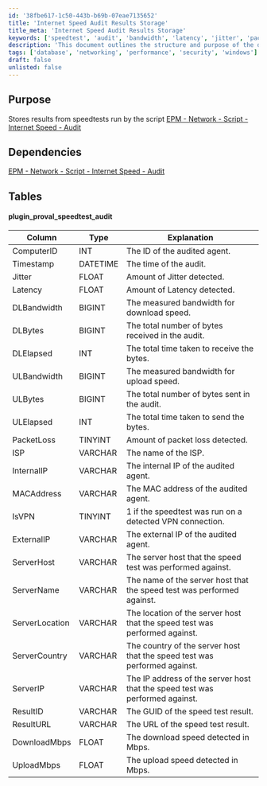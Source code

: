 ```yaml
---
id: '38fbe617-1c50-443b-b69b-07eae7135652'
title: 'Internet Speed Audit Results Storage'
title_meta: 'Internet Speed Audit Results Storage'
keywords: ['speedtest', 'audit', 'bandwidth', 'latency', 'jitter', 'packetloss', 'vpn', 'isp']
description: 'This document outlines the structure and purpose of the database table used to store results from internet speed tests conducted by the EPM Network script. It details the dependencies, the columns in the database table, and their explanations to facilitate understanding and usage of the stored data.'
tags: ['database', 'networking', 'performance', 'security', 'windows']
draft: false
unlisted: false
---
```

## Purpose

Stores results from speedtests run by the script [EPM - Network - Script - Internet Speed - Audit](https://proval.itglue.com/DOC-5078775-9166226)  

## Dependencies

[EPM - Network - Script - Internet Speed - Audit](https://proval.itglue.com/DOC-5078775-9166226)  

## Tables

#### plugin_proval_speedtest_audit

| Column          | Type     | Explanation                                                                 |
|-----------------|----------|-----------------------------------------------------------------------------|
| ComputerID      | INT      | The ID of the audited agent.                                               |
| Timestamp       | DATETIME | The time of the audit.                                                    |
| Jitter          | FLOAT    | Amount of Jitter detected.                                                |
| Latency         | FLOAT    | Amount of Latency detected.                                               |
| DLBandwidth     | BIGINT   | The measured bandwidth for download speed.                                |
| DLBytes         | BIGINT   | The total number of bytes received in the audit.                         |
| DLElapsed       | INT      | The total time taken to receive the bytes.                               |
| ULBandwidth     | BIGINT   | The measured bandwidth for upload speed.                                  |
| ULBytes         | BIGINT   | The total number of bytes sent in the audit.                             |
| ULElapsed       | INT      | The total time taken to send the bytes.                                  |
| PacketLoss      | TINYINT  | Amount of packet loss detected.                                           |
| ISP             | VARCHAR  | The name of the ISP.                                                     |
| InternalIP      | VARCHAR  | The internal IP of the audited agent.                                    |
| MACAddress      | VARCHAR  | The MAC address of the audited agent.                                    |
| IsVPN           | TINYINT  | 1 if the speedtest was run on a detected VPN connection.                 |
| ExternalIP      | VARCHAR  | The external IP of the audited agent.                                    |
| ServerHost      | VARCHAR  | The server host that the speed test was performed against.               |
| ServerName      | VARCHAR  | The name of the server host that the speed test was performed against.   |
| ServerLocation  | VARCHAR  | The location of the server host that the speed test was performed against.|
| ServerCountry   | VARCHAR  | The country of the server host that the speed test was performed against. |
| ServerIP        | VARCHAR  | The IP address of the server host that the speed test was performed against.|
| ResultID        | VARCHAR  | The GUID of the speed test result.                                        |
| ResultURL       | VARCHAR  | The URL of the speed test result.                                         |
| DownloadMbps    | FLOAT    | The download speed detected in Mbps.                                      |
| UploadMbps      | FLOAT    | The upload speed detected in Mbps.                                        |












